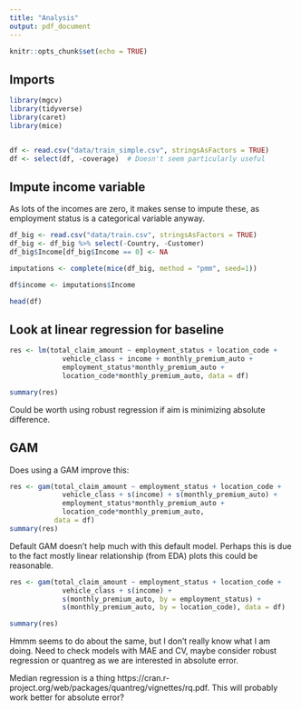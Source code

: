 ```yaml
---
title: "Analysis"
output: pdf_document
---
```


```r
knitr::opts_chunk$set(echo = TRUE)
```

## Imports
```r
library(mgcv)
library(tidyverse)
library(caret)
library(mice)


df <- read.csv("data/train_simple.csv", stringsAsFactors = TRUE)
df <- select(df, -coverage)  # Doesn't seem particularly useful
```

## Impute income variable
As lots of the incomes are zero, it makes sense to impute these, as employment status is a categorical variable anyway.
```r
df_big <- read.csv("data/train.csv", stringsAsFactors = TRUE)
df_big <- df_big %>% select(-Country, -Customer)
df_big$Income[df_big$Income == 0] <- NA

imputations <- complete(mice(df_big, method = "pmm", seed=1))

df$income <- imputations$Income
```

```r
head(df)
```


## Look at linear regression for baseline
```r
res <- lm(total_claim_amount ~ employment_status + location_code + 
             vehicle_class + income + monthly_premium_auto +
             employment_status*monthly_premium_auto + 
             location_code*monthly_premium_auto, data = df)

summary(res)
```
Could be worth using robust regression if aim is minimizing absolute difference.

## GAM
Does using a GAM improve this:
```r
res <- gam(total_claim_amount ~ employment_status + location_code + 
             vehicle_class + s(income) + s(monthly_premium_auto) +
             employment_status*monthly_premium_auto + 
             location_code*monthly_premium_auto,
           data = df)
summary(res)
```

Default GAM doesn't help much with this default model. Perhaps this is due to the fact mostly linear relationship (from EDA) plots this could be reasonable.

```r
res <- gam(total_claim_amount ~ employment_status + location_code + 
             vehicle_class + s(income) +
             s(monthly_premium_auto, by = employment_status) +
             s(monthly_premium_auto, by = location_code), data = df)

summary(res)
```
Hmmm seems to do about the same, but I don't really know what I am doing. Need to check models with MAE and CV, maybe consider robust regression or quantreg as we are interested in absolute error.

Median regression is a thing https://cran.r-project.org/web/packages/quantreg/vignettes/rq.pdf. This will probably work better for absolute error?




